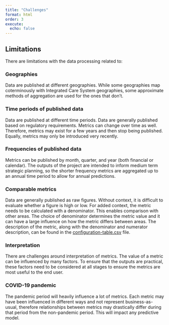 ```yaml
---
title: "Challenges"
format: html
order: 3
execute: 
  echo: false
---
```


## Limitations

There are limitations with the data processing related to:

### Geographies

Data are published at different geographies. While some geographies map coterminously with Integrated Care System geographies, some approximate methods of aggregation are used for the ones that don't.

### Time periods of published data

Data are published at different time periods. Data are generally published based on regulatory requirements. Metrics can change over time as well. Therefore, metrics may exist for a few years and then stop being published. Equally, metrics may only be introduced very recently.

### Frequencies of published data

Metrics can be published by month, quarter, and year (both financial or calendar). The outputs of the project are intended to inform medium term strategic planning, so the shorter frequency metrics are aggregated up to an annual time period to allow for annual predictions.

### Comparable metrics

Data are generally published as raw figures. Without context, it is difficult to evaluate whether a figure is high or low. For added context, the metric needs to be calculated with a denominator. This enables comparison with other areas. The choice of denominator determines the metric value and it can have a large influence on how the metric differs between areas. The description of the metric, along with the denominator and numerator description, can be found in the [configuration-table.csv](https://github.com/nhs-bnssg-analytics/d_and_c/blob/master/data/configuration-table.csv) file.

### Interpretation

There are challenges around interpretation of metrics. The value of a metric can be influenced by many factors. To ensure that the outputs are practical, these factors need to be considered at all stages to ensure the metrics are most useful to the end user.

### COVID-19 pandemic

The pandemic period will heavily influence a lot of metrics. Each metric may have been influenced in different ways and not represent business-as-usual, therefore relationships between metrics may drastically differ during that period from the non-pandemic period. This will impact any predictive model.